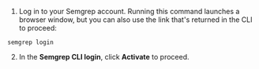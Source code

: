 1. Log in to your Semgrep account. Running this command launches a browser window, but you can also use the link that's returned in the CLI to proceed:

  ```console
  semgrep login
  ```

2. In the **Semgrep CLI login**, click **Activate** to proceed.